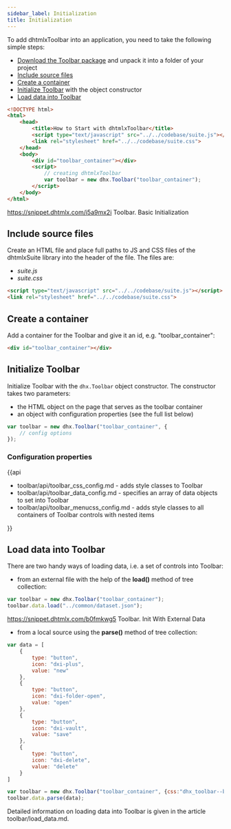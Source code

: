 ```yaml
---
sidebar_label: Initialization
title: Initialization
---          
```


To add dhtmlxToolbar into an application, you need to take the following simple steps:

- [Download the Toolbar package](https://dhtmlx.com/docs/products/dhtmlxSuite/download.shtml) and unpack it into a folder of your project
- [Include source files](#includesourcefiles)
- [Create a container](#createacontainer)
- [Initialize Toolbar](#initializetoolbar) with the object constructor
- [Load data into Toolbar](#loaddataintotoolbar)

~~~html
<!DOCTYPE html>
<html>
    <head>
        <title>How to Start with dhtmlxToolbar</title>         
        <script type="text/javascript" src="../../codebase/suite.js"></script>
        <link rel="stylesheet" href="../../codebase/suite.css">
    </head>
    <body>
        <div id="toolbar_container"></div>
        <script>
            // creating dhtmlxToolbar
            var toolbar = new dhx.Toolbar("toolbar_container");
        </script>
    </body>
</html>
~~~

https://snippet.dhtmlx.com/i5a9mx2i	Toolbar. Basic Initialization

Include source files
--------------------

Create an HTML file and place full paths to JS and CSS files of the dhtmlxSuite library into the header of the file. The files are:

- *suite.js*
- *suite.css*

~~~html
<script type="text/javascript" src="../../codebase/suite.js"></script>
<link rel="stylesheet" href="../../codebase/suite.css">
~~~

Create a container
-------------------

Add a container for the Toolbar and give it an id, e.g. "toolbar_container":

~~~html
<div id="toolbar_container"></div>
~~~

Initialize Toolbar
---------------------

Initialize Toolbar with the `dhx.Toolbar` object constructor. The constructor takes two parameters:

- the HTML object on the page that serves as the toolbar container
- an object with configuration properties (see the full list below)

~~~js
var toolbar = new dhx.Toolbar("toolbar_container", {
    // config options
});
~~~

### Configuration properties

{{api

- toolbar/api/toolbar_css_config.md - adds style classes to Toolbar
- toolbar/api/toolbar_data_config.md - specifies an array of data objects to set into Toolbar
- toolbar/api/toolbar_menucss_config.md - adds style classes to all containers of Toolbar controls with nested items

}}

Load data into Toolbar
------------------

There are two handy ways of loading data, i.e. a set of controls into Toolbar:

- from an external file with the help of the <strong>load()</strong> method of tree collection:

~~~js
var toolbar = new dhx.Toolbar("toolbar_container");
toolbar.data.load("../common/dataset.json");
~~~

https://snippet.dhtmlx.com/b0fmkwg5	Toolbar. Init With External Data

- from a local source using the <strong>parse()</strong> method of tree collection:

~~~js
var data = [
	{
    	type: "button",
    	icon: "dxi-plus",
    	value: "new"
    },
    {
    	type: "button",
    	icon: "dxi-folder-open",
    	value: "open"
    },
    {
    	type: "button",
    	icon: "dxi-vault",
    	value: "save"
    },
    {
    	type: "button",
    	icon: "dxi-delete",
    	value: "delete"
    }
]

var toolbar = new dhx.Toolbar("toolbar_container", {css:"dhx_toolbar--bordered" });
toolbar.data.parse(data);
~~~

Detailed information on loading data into Toolbar is given in the article toolbar/load_data.md.




